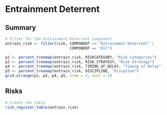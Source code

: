 # Entrainment Deterrent

## Summary
```r
# Filter for the Entrainment Deterrent component
entrain_risk <- filter(risk, COMPONENT == "Entrainment Deterrent" | 
                             COMPONENT == "All")
```

```r
p1 <- percent_treemap(entrain_risk, RISKCATEGORY, "Risk Categories")
p3 <- percent_treemap(entrain_risk, RISK_STRATEGY, "Risk Strategy")
p4 <- percent_treemap(entrain_risk, TIMING_OF_DELAY, "Timing of Delay")
p5 <- percent_treemap(entrain_risk, DISCIPLINE, "Discpline")
grid.arrange(p1, p3, p4, p5, nrow = 2, ncol = 2)
```

## Risks
```r
# Create the table
risk_register_table(entrain_risk)
```

